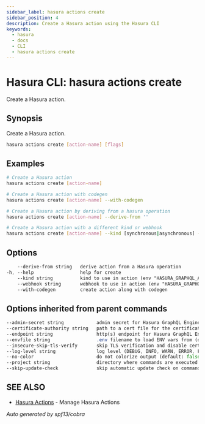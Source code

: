 ```yaml
---
sidebar_label: hasura actions create
sidebar_position: 4
description: Create a Hasura action using the Hasura CLI
keywords:
  - hasura
  - docs
  - CLI
  - hasura actions create
---
```


# Hasura CLI: hasura actions create

Create a Hasura action.

## Synopsis

Create a Hasura action.

```bash
hasura actions create [action-name] [flags]
```

## Examples

```bash
# Create a Hasura action
hasura actions create [action-name]

# Create a Hasura action with codegen
hasura actions create [action-name] --with-codegen

# Create a Hasura action by deriving from a hasura operation
hasura actions create [action-name] --derive-from ''

# Create a Hasura action with a different kind or webhook
hasura actions create [action-name] --kind [synchronous|asynchronous] --webhook [http://localhost:3000]
```

## Options

```sass
    --derive-from string   derive action from a Hasura operation
-h, --help                 help for create
    --kind string          kind to use in action (env "HASURA_GRAPHQL_ACTIONS_KIND")
    --webhook string       webhook to use in action (env "HASURA_GRAPHQL_ACTIONS_HANDLER_WEBHOOK_BASEURL")
    --with-codegen         create action along with codegen
```

## Options inherited from parent commands

```sass
--admin-secret string            admin secret for Hasura GraphQL Engine (env "HASURA_GRAPHQL_ADMIN_SECRET")
--certificate-authority string   path to a cert file for the certificate authority (env "HASURA_GRAPHQL_CERTIFICATE_AUTHORITY")
--endpoint string                http(s) endpoint for Hasura GraphQL Engine (env "HASURA_GRAPHQL_ENDPOINT")
--envfile string                 .env filename to load ENV vars from (default ".env")
--insecure-skip-tls-verify       skip TLS verification and disable cert checking (default: false) (env "HASURA_GRAPHQL_INSECURE_SKIP_TLS_VERIFY")
--log-level string               log level (DEBUG, INFO, WARN, ERROR, FATAL) (default "INFO")
--no-color                       do not colorize output (default: false)
--project string                 directory where commands are executed (default: current dir)
--skip-update-check              skip automatic update check on command execution
```

## SEE ALSO

* [Hasura Actions](/hasura-cli/commands/hasura_actions.mdx)	 - Manage Hasura Actions

_Auto generated by spf13/cobra_
